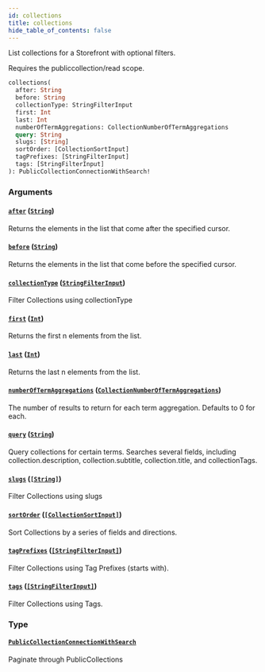 ```yaml
---
id: collections
title: collections
hide_table_of_contents: false
---
```



List collections for a Storefront with optional filters.
            
Requires the publiccollection/read scope.

```graphql
collections(
  after: String
  before: String
  collectionType: StringFilterInput
  first: Int
  last: Int
  numberOfTermAggregations: CollectionNumberOfTermAggregations
  query: String
  slugs: [String]
  sortOrder: [CollectionSortInput]
  tagPrefixes: [StringFilterInput]
  tags: [StringFilterInput]
): PublicCollectionConnectionWithSearch!
```


### Arguments

#### [`after`](#) ([`String`](/demand/api/graphql-storefront/reference/scalars/string))

Returns the elements in the list that come after the specified cursor.


#### [`before`](#) ([`String`](/demand/api/graphql-storefront/reference/scalars/string))

Returns the elements in the list that come before the specified cursor.


#### [`collectionType`](#) ([`StringFilterInput`](/demand/api/graphql-storefront/reference/inputs/string-filter-input))

Filter Collections using collectionType


#### [`first`](#) ([`Int`](/demand/api/graphql-storefront/reference/scalars/int))

Returns the first n elements from the list.


#### [`last`](#) ([`Int`](/demand/api/graphql-storefront/reference/scalars/int))

Returns the last n elements from the list.


#### [`numberOfTermAggregations`](#) ([`CollectionNumberOfTermAggregations`](/demand/api/graphql-storefront/reference/inputs/collection-number-of-term-aggregations))

The number of results to return for each term aggregation. Defaults to 0 for each.


#### [`query`](#) ([`String`](/demand/api/graphql-storefront/reference/scalars/string))

Query collections for certain terms. Searches several fields, including
collection.description, collection.subtitle, collection.title, and
collectionTags.


#### [`slugs`](#) ([`[String]`](/demand/api/graphql-storefront/reference/scalars/string))

Filter Collections using slugs


#### [`sortOrder`](#) ([`[CollectionSortInput]`](/demand/api/graphql-storefront/reference/inputs/collection-sort-input))

Sort Collections by a series of fields and directions.


#### [`tagPrefixes`](#) ([`[StringFilterInput]`](/demand/api/graphql-storefront/reference/inputs/string-filter-input))

Filter Collections using Tag Prefixes (starts with).


#### [`tags`](#) ([`[StringFilterInput]`](/demand/api/graphql-storefront/reference/inputs/string-filter-input))

Filter Collections using Tags.


### Type

#### [`PublicCollectionConnectionWithSearch`](/demand/api/graphql-storefront/reference/objects/public-collection-connection-with-search)

Paginate through PublicCollections




